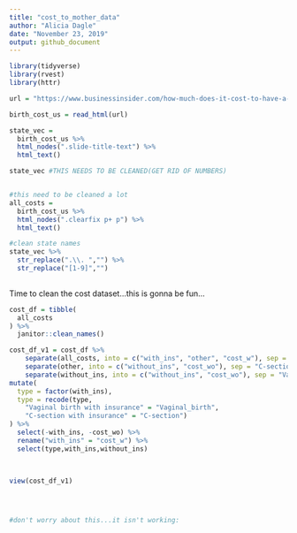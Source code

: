 ```yaml
---
title: "cost_to_mother_data"
author: "Alicia Dagle"
date: "November 23, 2019"
output: github_document
---
```


```r
library(tidyverse)
library(rvest)
library(httr)
```

```r
url = "https://www.businessinsider.com/how-much-does-it-cost-to-have-a-baby-2018-4#35-maine-16"

birth_cost_us = read_html(url)

state_vec =
  birth_cost_us %>% 
  html_nodes(".slide-title-text") %>% 
  html_text()

state_vec #THIS NEEDS TO BE CLEANED(GET RID OF NUMBERS)


#this need to be cleaned a lot
all_costs = 
  birth_cost_us %>% 
  html_nodes(".clearfix p+ p") %>% 
  html_text()

```


```r
#clean state names
state_vec %>% 
  str_replace(".\\. ","") %>%
  str_replace("[1-9]","")
  
```


Time to clean the cost dataset...this is gonna be fun...

```r
cost_df = tibble(
  all_costs
) %>% 
  janitor::clean_names()

cost_df_v1 = cost_df %>% 
    separate(all_costs, into = c("with_ins", "other", "cost_w"), sep = "\\:") %>% 
    separate(other, into = c("without_ins", "cost_wo"), sep = "C-section without insurance" ) %>% 
    separate(without_ins, into = c("without_ins", "cost_wo"), sep = "Vaginal birth without insurance")%>%
mutate(
  type = factor(with_ins), 
  type = recode(type,
    "Vaginal birth with insurance" = "Vaginal_birth",
    "C-section with insurance" = "C-section")
) %>% 
  select(-with_ins, -cost_wo) %>% 
  rename("with_ins" = "cost_w") %>% 
  select(type,with_ins,without_ins)

  

view(cost_df_v1)


  
```



```r
#don't worry about this...it isn't working:


```

